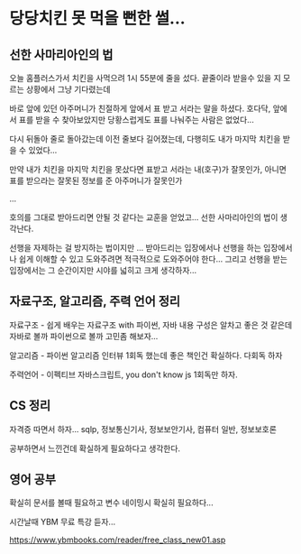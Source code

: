 # 당당치킨 못 먹을 뻔한 썰...

## 선한 사마리아인의 법

오늘 홈플러스가서 치킨을 사먹으려 1시 55분에 줄을 섰다. 끝줄이라 받을수 있을 지 모르는 상황에서 그냥 기다렸는데

바로 앞에 있던 아주머니가 친절하게 앞에서 표 받고 서라는 말을 하셨다. 호다닥, 앞에서 표를 받을 수 찾아보았지만 당황스럽게도 표를 나눠주는 사람은 없었다...

다시 뒤돌아 줄로 돌아갔는데 이전 줄보다 길어졌는데, 다행히도 내가 마지막 치킨을 받을 수 있었다...

만약 내가 치킨을 마지막 치킨을 못샀다면 표받고 서라는 내(호구)가 잘못인가, 아니면 표를 받으라는 잘못된 정보를 준 아주머니가 잘못인가

...

호의를 그대로 받아드리면 안될 것 같다는 교훈을 얻었고... 선한 사마리아인의 법이 생각난다.

선행을 자제하는 걸 방지하는 법이지만 ... 받아드리는 입장에서나 선행을 하는 입장에서나 쉽게 이해할 수 있고 도와주려면 적극적으로 도와주어야 한다...
그리고 선행을 받는 입장에서는 그 순간이지만 시야를 넓히고 크게 생각하자...

## 자료구조, 알고리즘, 주력 언어 정리

자료구조 - 쉽게 배우는 자료구조 with 파이썬, 자바
내용 구성은 알차고 좋은 것 같은데 자바로 볼까 파이썬으로 볼까 고민좀 해보자...

알고리즘 - 파이썬 알고리즘 인터뷰
1회독 했는데 좋은 책인건 확실하다. 다회독 하자

주력언어 - 이펙티브 자바스크립트, you don't know js
1회독만 하자.

## CS 정리

자격증 따면서 하자...
sqlp, 정보통신기사, 정보보안기사, 컴퓨터 일반, 정보보호론

공부하면서 느낀건데 확실하게 필요하다고 생각한다.

## 영어 공부

확실히 문서를 볼때 필요하고 변수 네이밍시 확실히 필요하다...

시간날때 YBM 무료 특강 듣자...

https://www.ybmbooks.com/reader/free_class_new01.asp
